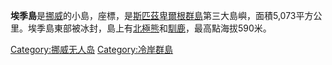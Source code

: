 {{Infobox islands
| name             = 埃季島
| image name       = Edgeøya labelled.png
| image caption    = 
| image size       = 
| locator map      = 
| native name      = 
| native name link = 
| nickname         = 
| location         = [[北冰洋|北冰洋]]
| coordinates      = {{coord|77|40|N|22|30|E|type:isle_region:NO|display=inline,title}}
| archipelago      = [[斯匹茲卑爾根群島|斯匹茲卑爾根群島]]
| total islands    = 
| major islands    = 
| area             = 5,073平方公里
| coastline     = 502公里
| highest mount    = Caltexfjellet
| elevation      = 590米
| country          = Norway
| country admin divisions title     = 
| country admin divisions           = 
| country admin divisions title 1   = 
| country admin divisions 1         = 
| country admin divisions title 2   = 
| country admin divisions 2         = 
| country capital city              = 
| country largest city              = 
| country largest city population   = 
| country leader title              = 
| country leader name               = 
| population       = 0
| population as of = 
| density km2      = 
| ethnic groups    = 
}}

'''埃季島'''是[[挪威|挪威]]的小島，座標{{Coord|77|40|N|22|30|E}}，是[[斯匹茲卑爾根群島|斯匹茲卑爾根群島]]第三大島嶼，面積5,073平方公里。埃季島東部被冰封，島上有[[北極熊|北極熊]]和[[馴鹿|馴鹿]]，最高點海拔590米。

{{Norway-stub}}

[[Category:挪威无人岛|Category:挪威无人岛]]
[[Category:冷岸群島|Category:冷岸群島]]